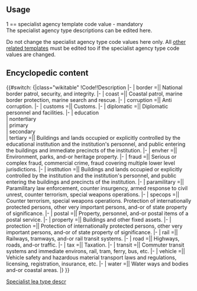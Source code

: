 <noinclude>
==Usage==
1 == specialist agency template code value - mandatory<br>

The specialist agency type descriptions can be edited here.

Do not change the specialist agency type code values here only.  All [[:Category:Specialist law enforcement agency codified templates|other related templates]] must be edited too if the specialist agency type code values are changed.

==Encyclopedic content==
{{Tempmore |Specialist law enforcement agency}}
</noinclude><!--

Return specialist agency type description

--><includeonly>{{#switch: {{lc:{{{1|}}}}}
</includeonly><noinclude>{|class="wikitable"
!Code!!Description
|-</noinclude>
| border         <includeonly>=</includeonly><noinclude>||</noinclude> National border patrol, security, and integrity.<noinclude>
|-</noinclude>
| coast          <includeonly>=</includeonly><noinclude>||</noinclude> Coastal patrol, marine border protection, marine search and rescue.<noinclude>
|-</noinclude>
| corruption     <includeonly>=</includeonly><noinclude>||</noinclude> Anti corruption.<noinclude>
|-</noinclude>
| customs        <includeonly>=</includeonly><noinclude>||</noinclude> Customs.<noinclude>
|-</noinclude>
| diplomatic     <includeonly>=</includeonly><noinclude>||</noinclude> Diplomatic personnel and facilities.<noinclude>
|-</noinclude>
| education<noinclude><br></noinclude><includeonly>
| </includeonly>nontertiary<noinclude><br></noinclude><includeonly>
| </includeonly>primary<noinclude><br></noinclude><includeonly>
| </includeonly>secondary<noinclude><br></noinclude><includeonly>
| </includeonly>tertiary      <includeonly>=</includeonly><noinclude>||</noinclude> Buildings and lands occupied or explicitly controlled by the educational institution and the institution's personnel, and public entering the buildings and immediate precincts of the institution.<noinclude>
|-</noinclude>
| envher         <includeonly>=</includeonly><noinclude>||</noinclude> Environment, parks, and-or heritage property.<noinclude>
|-</noinclude>
| fraud          <includeonly>=</includeonly><noinclude>||</noinclude> Serious or complex fraud, commercial crime, fraud covering multiple lower level jurisdictions.<noinclude>
|-</noinclude>
| institution    <includeonly>=</includeonly><noinclude>||</noinclude> Buildings and lands occupied or explicitly controlled by the institution and the institution's personnel, and public entering the buildings and precincts of the institution.<noinclude>
|-</noinclude>
| paramilitary   <includeonly>=</includeonly><noinclude>||</noinclude> Paramilitary law enforcement, counter insurgency, armed response to civil unrest, counter terrorism, special weapons operations.<noinclude>
|-</noinclude>
| specops   <includeonly>=</includeonly><noinclude>||</noinclude> Counter terrorism, special weapons operations. Protection of internationally protected persons, other very important persons, and-or of state property of significance.<noinclude>
|-</noinclude>
| postal         <includeonly>=</includeonly><noinclude>||</noinclude> Property, personnel, and-or postal items of a postal service. <noinclude>
|-</noinclude>
| property       <includeonly>=</includeonly><noinclude>||</noinclude> Buildings and other fixed assets.<noinclude>
|-</noinclude>
| protection     <includeonly>=</includeonly><noinclude>||</noinclude> Protection of internationally protected persons, other very important persons, and-or of state property of significance.<noinclude>
|-</noinclude>
| rail           <includeonly>=</includeonly><noinclude>||</noinclude> Railways, tramways, and-or rail transit systems.<noinclude>
|-</noinclude>
| road           <includeonly>=</includeonly><noinclude>||</noinclude> Highways, roads, and-or traffic.<noinclude>
|-</noinclude>
| tax            <includeonly>=</includeonly><noinclude>||</noinclude> Taxation.<noinclude>
|-</noinclude>
| transit        <includeonly>=</includeonly><noinclude>||</noinclude> Commuter transit systems and immediate environs, rail, tram, ferry, bus, etc.<noinclude>
|-</noinclude>
| vehicle        <includeonly>=</includeonly><noinclude>||</noinclude> Vehicle safety and hazardous material transport laws and regulations, licensing, registration, insurance, etc.<noinclude>
|-</noinclude>
| water          <includeonly>=</includeonly><noinclude>||</noinclude> Water ways and bodies and-or coastal areas.<noinclude>
|}</noinclude><includeonly>
}}</includeonly><noinclude>
[[Category:Specialist law enforcement agency codified templates|Specialist lea type descr]]
</noinclude>